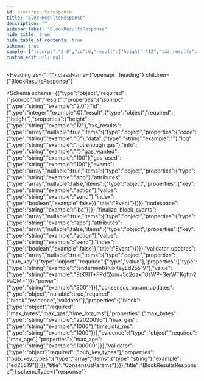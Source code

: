 ```yaml
---
id: blockresultsresponse
title: "BlockResultsResponse"
description: ""
sidebar_label: "BlockResultsResponse"
hide_title: true
hide_table_of_contents: true
schema: true
sample: {"jsonrpc":"2.0","id":0,"result":{"height":"12","txs_results":[{"code":"0","data":"","log":"not enough gas","info":"","gas_wanted":"100","gas_used":"100","events":[{"type":"app","attributes":[{"key":"action","value":"send","index":false}]}],"codespace":"ibc"}],"finalize_block_events":[{"type":"app","attributes":[{"key":"action","value":"send","index":false}]}],"validator_updates":[{"pub_key":{"type":"tendermint/PubKeyEd25519","value":"9tK9IT+FPdf2qm+5c2qaxi10sWP+3erWTKgftn2PaQM="},"power":"300"}],"consensus_param_updates":{"block":{"max_bytes":"22020096","max_gas":"1000","time_iota_ms":"1000"},"evidence":{"max_age":"100000"},"validator":{"pub_key_types":["ed25519"]}}}}
custom_edit_url: null
---
```



<Heading
  as={"h1"}
  className={"openapi__heading"}
  children={"BlockResultsResponse"}
>
</Heading>





<Schema
  schema={{"type":"object","required":["jsonrpc","id","result"],"properties":{"jsonrpc":{"type":"string","example":"2.0"},"id":{"type":"integer","example":0},"result":{"type":"object","required":["height"],"properties":{"height":{"type":"string","example":"12"},"txs_results":{"type":"array","nullable":true,"items":{"type":"object","properties":{"code":{"type":"string","example":"0"},"data":{"type":"string","example":""},"log":{"type":"string","example":"not enough gas"},"info":{"type":"string","example":""},"gas_wanted":{"type":"string","example":"100"},"gas_used":{"type":"string","example":"100"},"events":{"type":"array","nullable":true,"items":{"type":"object","properties":{"type":{"type":"string","example":"app"},"attributes":{"type":"array","nullable":false,"items":{"type":"object","properties":{"key":{"type":"string","example":"action"},"value":{"type":"string","example":"send"},"index":{"type":"boolean","example":false}},"title":"Event"}}}}},"codespace":{"type":"string","example":"ibc"}}}},"finalize_block_events":{"type":"array","nullable":true,"items":{"type":"object","properties":{"type":{"type":"string","example":"app"},"attributes":{"type":"array","nullable":false,"items":{"type":"object","properties":{"key":{"type":"string","example":"action"},"value":{"type":"string","example":"send"},"index":{"type":"boolean","example":false}},"title":"Event"}}}}},"validator_updates":{"type":"array","nullable":true,"items":{"type":"object","properties":{"pub_key":{"type":"object","required":["type","value"],"properties":{"type":{"type":"string","example":"tendermint/PubKeyEd25519"},"value":{"type":"string","example":"9tK9IT+FPdf2qm+5c2qaxi10sWP+3erWTKgftn2PaQM="}}},"power":{"type":"string","example":"300"}}}},"consensus_param_updates":{"type":"object","nullable":true,"required":["block","evidence","validator"],"properties":{"block":{"type":"object","required":["max_bytes","max_gas","time_iota_ms"],"properties":{"max_bytes":{"type":"string","example":"22020096"},"max_gas":{"type":"string","example":"1000"},"time_iota_ms":{"type":"string","example":"1000"}}},"evidence":{"type":"object","required":["max_age"],"properties":{"max_age":{"type":"string","example":"100000"}}},"validator":{"type":"object","required":["pub_key_types"],"properties":{"pub_key_types":{"type":"array","items":{"type":"string"},"example":["ed25519"]}}}},"title":"ConsensusParams"}}}},"title":"BlockResultsResponse"}}
  schemaType={"response"}
>
  
</Schema>
            